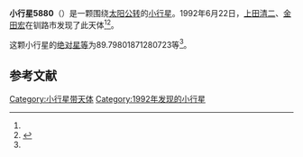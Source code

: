 {{Infobox planet
| bgcolour = #FFFFC0
| name = 5880
| symbol = 
| image = 
| caption = 
| discovery = yes
| discovery_ref = 
| discoverer = [[上田清二|上田清二]]、[[金田宏|金田宏]]
| discovery_site = [[钏路市|钏路市]] 
| discovered = 1992年6月22日
| designations = yes
| mp_name = 
| named_after = 
| alt_names = 1992 MA/ 1976 OP / 1982 SB8 / 1987 QO1 / 1988 VF11
| mp_category = [[主带小行星|主带小行星]]
| orbit_ref = <ref name="a">[http://ssd.jpl.nasa.gov/sbdb.cgi?sstr=5880 5880] {{Wayback|url=http://ssd.jpl.nasa.gov/sbdb.cgi?sstr=5880 |date=20110610013419 }}，小行星數據庫瀏覽器（JPL Small-Body Database Browser）－[[美国国家航空航天局|美国国家航空航天局]]喷气推进实验室</ref>
| epoch = 2456400.5 (2013年4月18日更新)
| aphelion = {{convert|3.579718073353833|AU|km|3|abbr=on|lk=out}}
| perihelion = {{convert|2.582785196897916|AU|km|3|abbr=on}}
| semimajor = {{convert|3.081251635125874|AU|km|3|abbr=on}}
| eccentricity = 0.161774012
| period = 1975.555239 [[日|日]]<br />5.41[[儒略年|儒略年]]
| avg_speed = 
| inclination = .3891361232557139
| asc_node = 202.3352535933174
| mean_anomaly = 
| arg_peri = 89.79801871280723
| satellites = 
| physical_characteristics = yes
| dimensions = 
| mass = 
| density = 
| surface_grav = 
| escape_velocity = 
| sidereal_day = 
| axial_tilt = 
| pole_ecliptic_lat = 
| pole_ecliptic_lon = 
| albedo = 
| temperatures= 
| temp_name1 = 
| mean_temp_1 = 
| max_temp_1 = 
| temp_name2 = 
| max_temp_2 = 
| spectral_type = 
| abs_magnitude = 89.79801871280723
}}

'''小行星5880'''（{{lang-en|5880}}）是一颗围绕[[太阳|太阳]][[公转|公转]]的[[小行星|小行星]]。1992年6月22日，[[上田清二|上田清二]]、[[金田宏|金田宏]]在钏路市发现了此天体<ref name="a" /><ref>{{cite news|title=小行星列表|url=http://cfa-www.harvard.edu/iau/lists/NumberedMPs.txt|accessdate=2013-07-08|newspaper=哈佛大学|archive-date=2008-05-17|archive-url=https://web.archive.org/web/20080517010638/http://cfa-www.harvard.edu/iau/lists/NumberedMPs.txt|dead-url=no}}</ref>。

这颗小行星的[[绝对星等|绝对星等]]为89.79801871280723等<ref name="a" />。

==参考文献==
{{reflist}}
{{Minor Planet Number|[[小行星5879|小行星5879]]|[[小行星5881|小行星5881]]}}

{{小天体}}

[[Category:小行星带天体|Category:小行星带天体]]
[[Category:1992年发现的小行星|Category:1992年发现的小行星]]

{{asteroid-stub}}